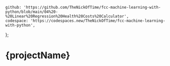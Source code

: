 	github: 'https://github.com/TheNickOfTime/fcc-machine-learning-with-python/blob/main/04%20-%20Linear%20Regression%20Health%20Costs%20Calculator',
	codespace: 'https://codespaces.new/TheNickOfTime/fcc-machine-learning-with-python',
};

# {projectName}
